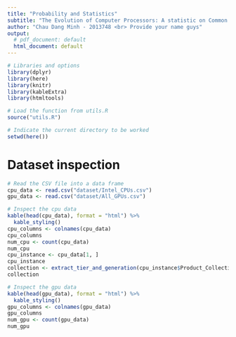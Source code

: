 ```yaml
---
title: "Probability and Statistics"
subtitle: "The Evolution of Computer Processors: A statistic on Common Properties"
author: "Chau Dang Minh - 2013748 <br> Provide your name guys"
output: 
  # pdf_document: default
  html_document: default
---
```


```r
# Libraries and options
library(dplyr)
library(here)
library(knitr)
library(kableExtra)
library(htmltools)

# Load the function from utils.R
source("utils.R")

# Indicate the current directory to be worked
setwd(here())
```

# Dataset inspection
```r
# Read the CSV file into a data frame
cpu_data <- read.csv("dataset/Intel_CPUs.csv")
gpu_data <- read.csv("dataset/All_GPUs.csv")
```


```r
# Inspect the cpu data
kable(head(cpu_data), format = "html") %>%
  kable_styling()
cpu_columns <- colnames(cpu_data)
cpu_columns
num_cpu <- count(cpu_data)
num_cpu
cpu_instance <- cpu_data[1, ]
cpu_instance
collection <- extract_tier_and_generation(cpu_instance$Product_Collection)
collection
```

```r
# Inspect the gpu data
kable(head(gpu_data), format = "html") %>%
  kable_styling()
gpu_columns <- colnames(gpu_data)
gpu_columns
num_gpu <- count(gpu_data)
num_gpu
```
